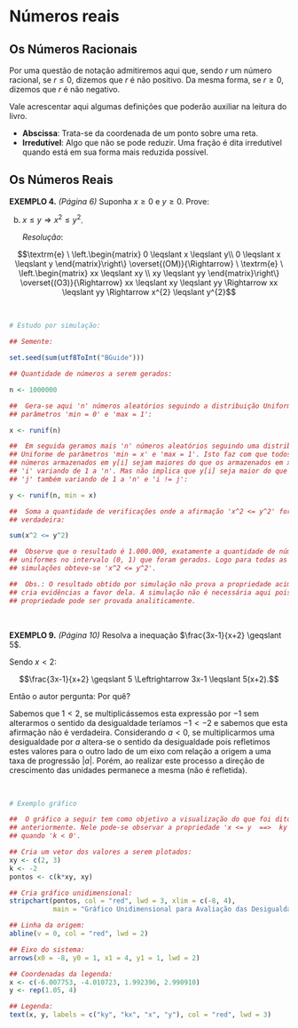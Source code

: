 # Números reais

## Os Números Racionais

Por uma questão de notação admitiremos aqui que, sendo $r$ um número racional,
se $r \leqslant 0$, dizemos que $r$ é não positivo. Da mesma forma, se
$r \geqslant 0$, dizemos que $r$ é não negativo.

Vale acrescentar aqui algumas definições que poderão auxiliar na leitura do
livro.

* **Abscissa**: Trata-se da coordenada de um ponto sobre uma reta.
* **Irredutível**: Algo que não se pode reduzir. Uma fração é dita
irredutível quando está em sua forma mais reduzida possível.

## Os Números Reais

**EXEMPLO 4.** *(Página 6)* Suponha $x \geqslant 0$ e $y \geqslant 0$. Prove:

b) $x \leqslant y \Rightarrow x^{2} \leqslant y^{2}$.

\ \ \ \ \ \ *Resolução*:

$$\textrm{e} \ \left.\begin{matrix} 0 \leqslant x \leqslant y\\ 0 \leqslant x \leqslant y \end{matrix}\right\} \overset{(OM)}{\Rightarrow} \ \textrm{e} \ \left.\begin{matrix} xx \leqslant xy \\ xy \leqslant yy \end{matrix}\right\} \overset{(O3)}{\Rightarrow} xx \leqslant xy \leqslant yy \Rightarrow xx \leqslant yy \Rightarrow x^{2} \leqslant y^{2}$$

\ 

```r
# Estudo por simulação:

## Semente:

set.seed(sum(utf8ToInt("BGuide")))

## Quantidade de números a serem gerados:

n <- 1000000

##  Gera-se aqui 'n' números aleatórios seguindo a distribuição Uniforme de
## parâmetros 'min = 0' e 'max = 1':

x <- runif(n)

##  Em seguida geramos mais 'n' números aleatórios seguindo uma distribuição
## Uniforme de parâmetros 'min = x' e 'max = 1'. Isto faz com que todos os
## números armazenados em y[i] sejam maiores do que os armazenados em x[i], com
## 'i' variando de 1 a 'n'. Mas não implica que y[i] seja maior do que x[j] com
## 'j' também variando de 1 a 'n' e 'i != j':

y <- runif(n, min = x)

##  Soma a quantidade de verificações onde a afirmação 'x^2 <= y^2' for
## verdadeira:

sum(x^2 <= y^2)

##  Observe que o resultado é 1.000.000, exatamente a quantidade de números
## uniformes no intervalo (0, 1) que foram gerados. Logo para todas as
## simulações obteve-se 'x^2 <= y^2'.

##  Obs.: O resultado obtido por simulação não prova a propriedade acima, apenas
## cria evidências a favor dela. A simulação não é necessária aqui pois a
## propriedade pode ser provada analiticamente.
```

\ 

**EXEMPLO 9.** *(Página 10)* Resolva a inequação $\frac{3x-1}{x+2} \geqslant 5$.

Sendo $x < 2$:

$$\frac{3x-1}{x+2} \geqslant 5 \Leftrightarrow 3x-1 \leqslant 5(x+2).$$

Então o autor pergunta: Por quê?

Sabemos que $1 < 2$, se multiplicássemos esta expressão por $-1$ sem alterarmos o sentido da desigualdade teríamos $-1 < -2$ e sabemos que esta afirmação não é verdadeira. Considerando $a < 0$, se multiplicarmos uma desigualdade por $a$ altera-se o sentido da desigualdade pois refletimos estes valores para o outro lado de um eixo com relação a origem a uma taxa de progressão $\left | a \right |$. Porém, ao realizar este processo a direção de crescimento das unidades permanece a mesma (não é refletida).

\ 

```r
# Exemplo gráfico

##  O gráfico a seguir tem como objetivo a visualização do que foi dito
## anteriormente. Nele pode-se observar a propriedade 'x <= y  ==>  ky <= kx'
## quando 'k < 0'.

## Cria um vetor dos valores a serem plotados:
xy <- c(2, 3)
k <- -2
pontos <- c(k*xy, xy)

## Cria gráfico unidimensional:
stripchart(pontos, col = "red", lwd = 3, xlim = c(-8, 4),
           main = "Gráfico Unidimensional para Avaliação das Desigualdades")

## Linha da origem:
abline(v = 0, col = "red", lwd = 2)

## Eixo do sistema:
arrows(x0 = -8, y0 = 1, x1 = 4, y1 = 1, lwd = 2)

## Coordenadas da legenda:
x <- c(-6.007753, -4.010723, 1.992396, 2.990910)
y <- rep(1.05, 4)

## Legenda:
text(x, y, labels = c("ky", "kx", "x", "y"), col = "red", lwd = 3)

```
